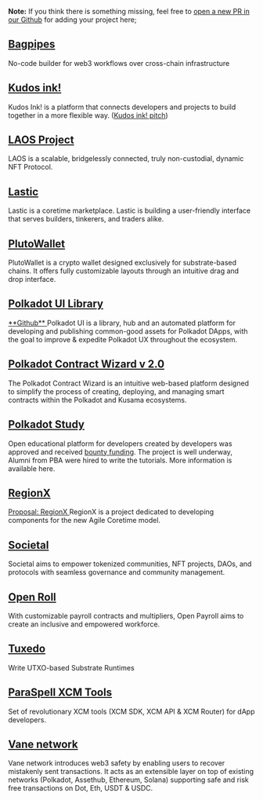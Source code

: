 
**Note:** If you think there is something missing, feel free to [open a new PR in our Github](https://github.com/polkadot-blockchain-academy/alumni-hub) for adding your project here;

## <a href="https://bagpipes.io/" target="_blank">Bagpipes</a>

No-code builder for web3 workflows over cross-chain infrastructure

## <a href="https://github.com/kudos-ink" target="_blank">Kudos ink!</a>

Kudos Ink! is a platform that connects developers and projects to build together
in a more flexible way. ([Kudos ink! pitch](https://www.youtube.com/watch?v=zw07lCW639w))

## <a href="https://www.laosfoundation.io/" target="_blank">LAOS Project</a>

LAOS is a scalable, bridgelessly connected, truly non-custodial, dynamic NFT Protocol.

## <a href="https://www.lastic.xyz/" target="_blank">Lastic</a>

Lastic is a coretime marketplace. Lastic is building a user-friendly interface that serves builders, tinkerers, and traders alike.

## <a href="https://github.com/RostislavLitovkin/PlutoWallet/tree/devel" target="\_blank">PlutoWallet</a>

PlutoWallet is a crypto wallet designed exclusively for substrate-based chains. It
offers fully customizable layouts through an intuitive drag and drop interface.

## <a href="https://polkadot-ui.info/" target="_blank">Polkadot UI Library</a>

<a href="https://github.com/polkadot-ui/" target="_blank">
  **Github**
</a>
Polkadot UI is a library, hub and an automated platform for developing and publishing
common-good assets for Polkadot DApps, with the goal to improve & expedite Polkadot
UX throughout the ecosystem.

## <a href="http://contractwizard.xyz" target="_blank">Polkadot Contract Wizard v 2.0</a>

The Polkadot Contract Wizard is an intuitive web-based platform designed to simplify
the process of creating, deploying, and managing smart contracts within the Polkadot
and Kusama ecosystems.

## <a href="https://polkadot.study/" target="_blank">Polkadot Study</a>

Open educational platform for developers created by developers was approved and received
[bounty funding](https://kusama.polkassembly.io/post/2163). The project is well underway,
Alumni from PBA were hired to write the tutorials. More information is available
here.

## <a href="http://regionx.tech" target="_blank">RegionX</a>

<a href="https://github.com/w3f/Grants-Program/pull/2080" target="_blank">
  Proposal: RegionX
</a>
RegionX is a project dedicated to developing components for the new Agile Coretime
model.

## <a href="https://www.sctl.xyz/" target="_blank">Societal</a>

Societal aims to empower tokenized communities, NFT projects, DAOs, and protocols
with seamless governance and community management.

## <a href="https://rtomas.hashnode.dev/embracing-financial-transparency-open-payroll" target="_blank">Open Roll</a>

With customizable payroll contracts and multipliers, Open Payroll aims to create
an inclusive and empowered workforce.

## <a href="https://github.com/Off-Narrative-Labs/Tuxedo/" target="_blank">Tuxedo</a>

Write UTXO-based Substrate Runtimes

## <a href="https://github.com/paraspell" target="_blank">ParaSpell XCM Tools</a>

Set of revolutionary XCM tools (XCM SDK, XCM API & XCM Router) for dApp developers.

## <a href="https://github.com/2-5-Foundation/vane" target="_blank">Vane network</a>

Vane network introduces web3 safety by enabling users to recover mistakenly sent transactions. It acts as an extensible layer on top of existing networks (Polkadot, Assethub, Ethereum, Solana) supporting safe and risk free transactions on Dot, Eth, USDT & USDC.